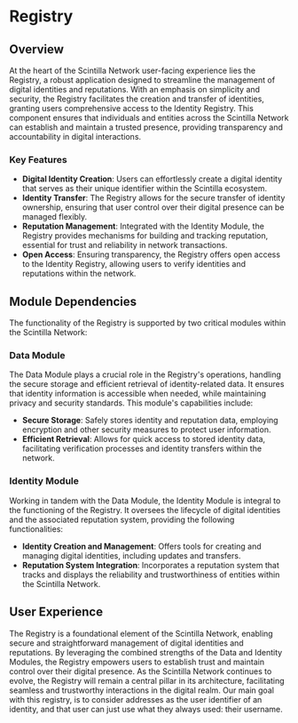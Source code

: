# Registry

## Overview

At the heart of the Scintilla Network user-facing experience lies the Registry, a robust application designed to streamline the management of digital identities and reputations.
With an emphasis on simplicity and security, the Registry facilitates the creation and transfer of identities, granting users comprehensive access to the Identity Registry.
This component ensures that individuals and entities across the Scintilla Network can establish and maintain a trusted presence, providing transparency and accountability in digital interactions.

### Key Features

- **Digital Identity Creation**: Users can effortlessly create a digital identity that serves as their unique identifier within the Scintilla ecosystem.
- **Identity Transfer**: The Registry allows for the secure transfer of identity ownership, ensuring that user control over their digital presence can be managed flexibly.
- **Reputation Management**: Integrated with the Identity Module, the Registry provides mechanisms for building and tracking reputation, essential for trust and reliability in network transactions.
- **Open Access**: Ensuring transparency, the Registry offers open access to the Identity Registry, allowing users to verify identities and reputations within the network.

## Module Dependencies

The functionality of the Registry is supported by two critical modules within the Scintilla Network:

### Data Module

The Data Module plays a crucial role in the Registry's operations, handling the secure storage and efficient retrieval of identity-related data.
It ensures that identity information is accessible when needed, while maintaining privacy and security standards. This module's capabilities include:

- **Secure Storage**: Safely stores identity and reputation data, employing encryption and other security measures to protect user information.
- **Efficient Retrieval**: Allows for quick access to stored identity data, facilitating verification processes and identity transfers within the network.

### Identity Module

Working in tandem with the Data Module, the Identity Module is integral to the functioning of the Registry. It oversees the lifecycle of digital identities and the associated reputation system, providing the following functionalities:

- **Identity Creation and Management**: Offers tools for creating and managing digital identities, including updates and transfers.
- **Reputation System Integration**: Incorporates a reputation system that tracks and displays the reliability and trustworthiness of entities within the Scintilla Network.

## User Experience

The Registry is a foundational element of the Scintilla Network, enabling secure and straightforward management of digital identities and reputations.
By leveraging the combined strengths of the Data and Identity Modules, the Registry empowers users to establish trust and maintain control over their digital presence.
As the Scintilla Network continues to evolve, the Registry will remain a central pillar in its architecture, facilitating seamless and trustworthy interactions in the digital realm.
Our main goal with this registry, is to consider addresses as the user identifier of an identity, and that user can just use what they always used: their username.
